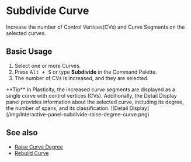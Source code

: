 
# Subdivide Curve

<Reference shortcut="Alt + S" command="Subdivide Curve" button="" />

Increase the number of Control Vertices(CVs) and Curve Segments on the selected curves. 

## Basic Usage

1. Select one or more Curves.
2. Press <kbd>Alt + S</kbd> or type **Subdivide** in the Command Palette.
3. The number of CVs is increased, and they are selected.

<Callout type="info" emoji="💡">
    **Tip**
    In Plasticity, the increased curve segments are displayed as a single curve with control vertices (CVs). Additionally, the Detail Display panel provides information about the selected curve, including its degree, the number of spans, and its classification.
    ![Detail Display](/img/interactive-panel-subdivide-raise-degree-curve.png)
</Callout>

## See also
- [Raise Curve Degree](raise-curve-degree)
- [Rebuild Curve](rebuild-curve) 